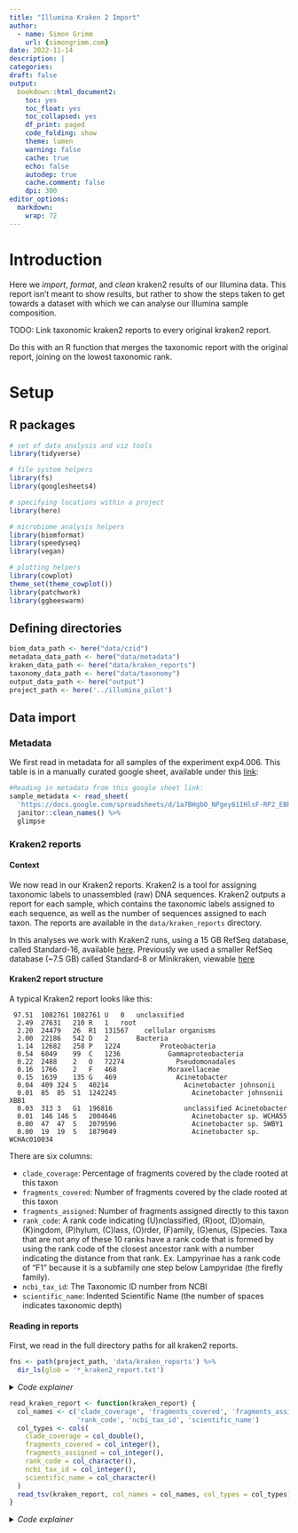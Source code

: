 ```yaml
---
title: "Illumina Kraken 2 Import"
author:
  - name: Simon Grimm
    url: {simongrimm.com}
date: 2022-11-14
description: |
categories:
draft: false
output:
  bookdown::html_document2:
    toc: yes
    toc_float: yes
    toc_collapsed: yes
    df_print: paged
    code_folding: show
    theme: lumen
    warning: false
    cache: true
    echo: false
    autodep: true
    cache.comment: false
    dpi: 300
editor_options:
  markdown:
    wrap: 72
---
```




# Introduction
Here we *import*, *format*, and *clean* kraken2 results of our Illumina data. This report isn't meant to show results, but rather to show the steps taken to get towards a dataset with which we can analyse our Illumina sample composition.

TODO: Link taxonomic kraken2 reports to every original kraken2 report.

Do this with an R function that merges the taxonomic report with the original report, joining on the lowest taxonomic rank.

# Setup

## R packages

```r
# set of data analysis and viz tools
library(tidyverse)

# file system helpers
library(fs)
library(googlesheets4)

# specifying locations within a project
library(here)

# microbiome analysis helpers
library(biomformat)
library(speedyseq)
library(vegan)

# plotting helpers
library(cowplot)
theme_set(theme_cowplot())
library(patchwork)
library(ggbeeswarm)
```

## Defining directories

```r
biom_data_path <- here("data/czid")
metadata_data_path <- here("data/metadata")
kraken_data_path <- here("data/kraken_reports")
taxonomy_data_path <- here("data/taxonomy")
output_data_path <- here("output")
project_path <- here('../illumina_pilot')
```

## Data import

### Metadata
We first read in metadata for all samples of the experiment exp4.006. This table is in a manually curated google sheet, available under this [link](https://docs.google.com/spreadsheets/d/1a7BHgb0_NPgey61IHlsF-RP2_EBhAUyW4e377oHQs1k/edit):
```r
#Reading in metadata from this google sheet link:
sample_metadata <- read_sheet(
  'https://docs.google.com/spreadsheets/d/1a7BHgb0_NPgey61IHlsF-RP2_EBhAUyW4e377oHQs1k/edit') %>%
  janitor::clean_names() %>%
  glimpse
```

### Kraken2 reports

#### Context

We now read in our Kraken2 reports. Kraken2 is a tool for assigning taxonomic labels to unassembled (raw) DNA sequences. Kraken2 outputs a report for each sample, which contains the taxonomic labels assigned to each sequence, as well as the number of sequences assigned to each taxon. The reports are available in the `data/kraken_reports` directory.

In this analyses we work with Kraken2 runs, using a 15 GB RefSeq database, called Standard-16, available [here](https://benlangmead.github.io/aws-indexes/k2). Previously we used a smaller RefSeq database (~7.5 GB) called Standard-8 or Minikraken, viewable [here](https://benlangmead.github.io/aws-indexes/k2#:~:text=to%20use%20it.-,Kraken%202%20/%20Bracken%20Refseq%20indexes,-Starting%20Fall%202020)

#### Kraken2 report structure

A typical Kraken2 report looks like this:

```
 97.51	1082761	1082761	U	0	unclassified
  2.49	27631	210	R	1	root
  2.20	24479	26	R1	131567	  cellular organisms
  2.00	22186	542	D	2	    Bacteria
  1.14	12682	258	P	1224	      Proteobacteria
  0.54	6049	99	C	1236	        Gammaproteobacteria
  0.22	2488	2	O	72274	          Pseudomonadales
  0.16	1766	2	F	468	            Moraxellaceae
  0.15	1639	135	G	469	              Acinetobacter
  0.04	409	324	S	40214	                Acinetobacter johnsonii
  0.01	85	85	S1	1242245	                  Acinetobacter johnsonii XBB1
  0.03	313	3	G1	196816	                unclassified Acinetobacter
  0.01	146	146	S	2004646	                  Acinetobacter sp. WCHA55
  0.00	47	47	S	2079596	                  Acinetobacter sp. SWBY1
  0.00	19	19	S	1879049	                  Acinetobacter sp. WCHAc010034
```

There are six columns:

 - `clade_coverage`: Percentage of fragments covered by the clade rooted at this taxon
 - `fragments_covered`: Number of fragments covered by the clade rooted at this taxon
 - `fragments_assigned`: Number of fragments assigned directly to this taxon
 - `rank_code`: A rank code indicating (U)nclassified, (R)oot, (D)omain, (K)ingdom, (P)hylum, (C)lass,
(O)rder, (F)amily, (G)enus, (S)pecies. Taxa that are not any of these 10 ranks have a
rank code that is formed by using the rank code of the closest ancestor rank with a
number indicating the distance from that rank. Ex. Lampyrinae has a rank code of
“F1” because it is a subfamily one step below Lampyridae (the firefly family).
 - `ncbi_tax_id`: The Taxonomic ID number from NCBI
 - `scientific_name`: Indented Scientific Name (the number of spaces indicates  taxonomic depth)

#### Reading in reports

First, we read in the full directory paths for all kraken2 reports.
```r
fns <- path(project_path, 'data/kraken_reports') %>%
  dir_ls(glob = '*_kraken2_report.txt')
```
<details>
  <summary>*Code explainer*</summary>
  `dir_ls` returns a vector of file paths. `Glob` allows us to use regex, matching any file path that ends with `_kraken2_report.txt`.
</details>
```r
read_kraken_report <- function(kraken_report) {
  col_names <- c('clade_coverage', 'fragments_covered', 'fragments_assigned',
                 'rank_code', 'ncbi_tax_id', 'scientific_name')
  col_types <- cols(
    clade_coverage = col_double(),
    fragments_covered = col_integer(),
    fragments_assigned = col_integer(),
    rank_code = col_character(),
    ncbi_tax_id = col_integer(),
    scientific_name = col_character()
  )
  read_tsv(kraken_report, col_names = col_names, col_types = col_types)
}
```
<details>
  <summary>*Code explainer*</summary>
  Defining a function to read in a kraken2 report. We specify the column names (`col_names) and types (`col_types`), and then use `read_tsv` to read in the given `kraken_report`.
</details>
```r
names(fns) <- str_extract(fns %>% path_file, '^.*(?=_kraken2_report.txt)')
kraken_reports <- map_dfr(fns, read_kraken_report, .id = 'sample')
```
<details>
  <summary>*Code explainer*</summary>
  Here we use `names()` to assign the respective sample number to each object in the vector `fns`, where the sample number is in the file name within the `fns` path file.
  We extract the file name using this regular expression `'^.*(?=kraken2_report.txt)'`. This expression
  - returns everything before the first occurrence of `kraken2_report.txt` by anchoring the start of the string (^),
  - matching any character (.= any character, * any length of text),
  - and then stopping at the first `kraken2_report.txt`.

  Next we read in each kraken2 report into an R data table. This is done with the `map_dfr` function, which maps a function onto each element of a vector, and then combines the output into a data frame.
<details>
#### Linking kraken2 reports with taxonomic information

We now want to link the resulting kraken2 dataframe with information about the full upstream taxonomy of each taxa present in `kraken2_sample_reports`.

These full taxonomies can either be created by [Kraken]([manual](https://github.com/DerrickWood/kraken2/blob/master/docs/MANUAL.markdown#:~:text=provide%20the%20option-,%2D%2Duse%2Dmpa%2Dstyle,-that%20can%20be)), or through a KrakenTools script, kraken2mpa.py, which is available [here](https://github.com/jenniferlu717/KrakenTools). The latest edit of kraken2mpa.py broke the tool, we raised an issue and used a version from mid-2022, calling it kraken2mpa_older_version.py.

```bash
for file in data/kraken_reports/kraken2_standard_16gb/*.txt
do
	python3 local_scripts/KrakenTools/kreport2mpa_older_version.py -r $file -o $file.mpa
done

mkdir output/kraken/kraken2_standard_16gb
for file in data/kraken_reports/kraken2_standard_16gb/*.mpa
do
  mv $file output/kraken/kraken2_standard_16gb
done
```

```bash
```

IF we keep on running into issues we can use Jeff's script to generate full taxonomies from kraken2 reports, available [here](https://github.com/naobservatory/illumina_pilot/blob/main/local_scripts/kraken-to-records.py).



```bash
python3 kreport2mpa.py -r data/kraken_reports/kraken2_standard_16gb/10170_kraken2_report.txt -o data/10170_kraken2_report.mpa.txt --intermediate-ranks
```

```bash
```

In the mean time I've created a template kraken2 taxonomy record, available under `data/taxonomy/kraken2_taxonomy_template.txt`, which we can use to link the kraken2 reports with kraken2 taxonomy records. Let's take a look:
```r
template_taxonomy <- read_tsv(path(taxonomy_data_path, "kraken2_taxonomy_template.txt"),
                              col_names = c('taxonomy', 'coverage'),
                              col_types = cols(
                                taxonomy = col_character(),
                                coverage = col_double()
                              )) %>%
  print
```

With the above template we can now create a function that will pull out the rows from the kraken2 reports that match the template taxonomy.

TO BE CONTINUED ONCE WE HAVE KRAKEN2 TAXONOMY REPORTS

```r
pull_taxonomy_rows <- function(kraken_report) {
  desired_taxa <- template_taxonomy$taxonomy %>%
    # Extracting the lowest taxonomic rank
    str_extract('([^__]*)$')
  kraken_report %>%
    filter(scientific_name %in% desired_taxa)
}

desired_rows <- pull_taxonomy_rows(kraken_reports)
```
<details>
  <summary>*Code explainer*</summary>
  We first extract the lowest taxonomic rank from the template taxonomy report. This is done by using the regular expression `([^__]*)$`. This expression
  - looks backward from the end of the file with `$`,
  - and eturns everything before the last occurrence of `__` by anchoring the end of the string (^) at `__`.

  Next, we filter the given `kraken_report` report to only include the rows that contain the desired taxa, by matching on their scientific name, which equals the entries lowest taxonomic rank.
</details>

```r
taxonomy_reference <- read_csv(path(taxonomy_data_path, 'taxonomy_reference.csv'), skip = 1) %>%
  janitor::clean_names() %>%
  # remove unused columns
  select(where(~!all(is.na(.)))) %>%
  glimpse
```

## Linking genome composition information with kraken2 entries

We have useful metadata about ~all viral species in the ICTV table ([source](https://ictv.global/vmr)), viewable as a google sheet [here](https://docs.google.com/spreadsheets/d/1mufrHxLlTnDR37YLnWeauXYXTm0dZKXYoPOiMemP2GY/edit?usp=sharing).

We have **three different ways** of linking viruses persent in the kraken2 reports with the ICTV table:

 1. Link entries by species name.
 2. Link virus genome composition by identifying common higher taxonomic lebels (e.g. family, genus, order, etc.) between the ICTV table and the kraken2 reports. These higher taxonomic levels would need to only have one possible genome composition state.
 3. Link viruses by linking their NCBI Tax ID (given by Kraken2) and their GenBank accession number (given by ICTV).

### Linking entries by species name

Let's try to link the viruses by species name first.

```r
#Will need to subset for viruses only
kraken2_unique_species <- kraken_reports %>%
  # Extracting the all rows where rankcode is S (species)
  filter(rank_code == 'S') %>%
  #Only keeping rows with unique scientific_name
  distinct(scientific_name, .keep_all = TRUE)


#Defining a function that checks if a given species name is present in the ICTV table.

check_presence <- function(x) {
  if (x %in% taxonomy_reference$species) {
    return(TRUE)
    #Checking if kraken2 species name is present in ICTV table column `species`
  } else if (x %in% taxonomy_reference$virus_name_s) {
    return(TRUE)
    #Checking if kraken2 species name is present in ICTV table column `virus_name_s`
  } else {
    return(FALSE)
}}

#We could also write a smaller function using `any`:

check_presence <- function(x) {
  return(any(x %in% taxonomy_reference$species) || (x %in% taxonomy_reference$virus_name_s))
}

num_present <- map(kraken2_unique_species$scientific_name, check_presence) %>%
  as.logical() %>%
  sum()
```

Doing this we find that only **`r num_present`** of the **`r length(kraken2_unique_species$scientific_name)`** species in the kraken2 reports are present in the ICTV table, equating to **`r round((num_present / length(kraken2_unique_species$scientific_name) *100))` %** of species in our kraken2 analyses.

### Linking entries through higher taxonomic ranks

We could thus try to link genome composition to our kraken2 species', by identifying higher taxonomic ranks that are more likely to be homogenous between both ICTV and Kraken2 taxonomies. **But for this we need complete taxonomies, which we currently only have through Jeff's code.**

Potential next steps thus are:
 - Use Jeff's output to use link genome composition to kraken2 species through taxonomic linkage.
 - Get Kraken2 to work on the cluster.

### Linking genome composition information with NCBI Tax ID and GenBank accession number
Here, we can use NCBI tools to ....



















# Outdated code - ignore


```r
# If using VSCode You will need to switch to the bash kernel to run this.

# Or, you can try this: https://www.ncbi.nlm.nih.gov/guide/howto/dwn-records/

# for ACC in

# #Read out the first column of the file 10170_full_taxonomy.txt
# for ACC in cut -f 1 10170_full_taxonomy.txt |\
# echo
# # Remove the first line (the header)
# MK064563 MH447526 AM087120 AM087121 AM087122 AM087123 EU545650 AF440571
# do
#    echo -n -e "$ACC\t"
#    # Now we cut the taxid from the line. The taxid is between the '>' and '<' characters. -d '>' means cut on the '>' character, -f 2 means take the second field (the one after the cut). -d '<' means cut on the '<' character, -f 1 means take the first field (the one before the cut).
#    curl -s "https://eutils.ncbi.nlm.nih.gov/entrez/eutils/efetch.fcgi?db=nuccore&id=${ACC}&rettype=fasta&retmode=xml" |\
#    grep TSeq_taxid |\
#    cut -d '>' -f 2 |\
#    cut -d '<' -f 1 |\
#    tr -d "\n"
#    echo
#  done
```

### Tax table

We could create the tax table either by inferring the taxonomy from the kraken2 reports, or by using the ictv taxonomy table. I will try both approaches.

#### ICTV Taxonomy

```r
taxonomy_reference <- read_csv(path(taxonomy_data_path, 'taxonomy_reference.csv'), skip = 1) %>%
  janitor::clean_names() %>%
  # remove unused columns
  select(where(~!all(is.na(.)))) %>%
  glimpse

#Creating a csv, both only containing usable genbank ids, and usable refseq ids.

genbank_accessions <- taxonomy_reference %>%
  select(virus_genbank_accession) %>%
  distinct(virus_genbank_accession, .keep_all = TRUE) %>% #select unique species
  filter(!is.na(virus_genbank_accession)) %>% #drop NA entries
  filter(!str_detect(virus_genbank_accession, ' ')) %>% #drop entries with spaces
  filter(!str_detect(virus_genbank_accession, ':')) %>% #drop entries with colons
  write.csv(path(taxonomy_data_path, 'virus_genbank_accession.csv'), row.names = FALSE)

taxonomy_reference %>%
  select(virus_refseq_accession) %>%
  distinct(virus_refseq_accession) %>%
  filter(!is.na(virus_refseq_accession)) %>%
  filter(!str_detect(virus_refseq_accession, ' ')) %>%
  write.csv(path(taxonomy_data_path, 'virus_refseq_accession.csv'), row.names = FALSE)

```





```r
library(taxonomizr)
# getAccession2taxid(
#   outDir = path(taxonomy_data_path),
#   baseUrl = "ftp://ftp.ncbi.nih.gov/pub/taxonomy/accession2taxid/",
#   types = c("nucl_gb")
# )
```

Printing the first 5 lines of the resulting nucl_gb.accession2taxid in terminal gives us the following output:
``
accession	accession.version	taxid	gi
A00001	A00001.1	10641	58418
A00002	A00002.1	9913	2
A00003	A00003.1	9913	3
A00004	A00004.1	32630	57971
``
#### Kraken Taxonomy


## Creating an otu table from the kraken2 reports
To get where we want we first need to take a look at how our kraken2 dataframes look like.

From this table we can see that we have a lot of information that we don't need. We only need the ncbi_tax_id and the fragments_assigned of all species. We can filter down to these columns using the select function and filter down to the species level using the filter function.

We combine these steps in a function called fun_subset_otu_table.

**ACTION** The final line of code in the function below should rename the fragments_covered column to the sample name. Using deparse(substitute(.))


## Building the phyloseq object

Now that we have both our metadata and our otu table we can build our phyloseq object. We start by creating a sample_data object from our metadata dataframe.

**ACTION** Code is not working yet. Likely due to mismatches (of unknown nature) between the otu_table and the sample_data. Also, the tax_table still needs to be created, as outlined earlier.
```r
#ps <- phyloseq(
#  otu_table(otu_kraken %>% as.matrix, taxa_are_rows = TRUE),
#  sample_data(sample_metadata)
#)
```

